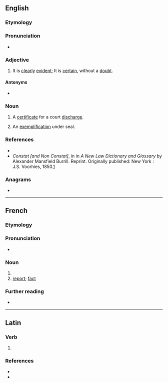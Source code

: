==English==

===Etymology===
{{etyl|la|en}} {{m|la|cōnstat}}

===Pronunciation===
* {{a|UK}} {{IPA|/ˈkɒnstat/|lang=en}}

===Adjective===
{{en-adj|-}}

# {{lb|en|legal|religion|science}} It is [[clear]]ly [[evident]]; It is [[certain]], without a [[doubt]].

====Antonyms====
* {{l|en|non constat}}

===Noun===
{{en-noun}}

# {{lb|en|legal}} A [[certificate]] for a court [[discharge]].
# {{lb|en|legal}} An [[exemplification]] under seal.

===References===
* {{R:Webster 1913|constat}}
* ''Constat [and Non Constat]'', in in ''A New Law Dictionary and Glossary'' by Alexander Mansfield Burrill. Reprint. Originally published: New York : J.S. Voorhies, 1850.[http://books.google.com/books?id=DeQYXYMBtwgC&pg=PA110&lpg=PA110&dq=atpatruus&source=web&ots=CS4in-556J&sig=rR7Y8zx6YSZjwzjWoQ9ShcYT7Qc#PPA268,M1]

===Anagrams===
* {{anagrams|en|Cattons|Scotnat|octants}}

----

==French==

===Etymology===
{{etyl|la|fr}} {{m|la|cōnstat}}

===Pronunciation===
* {{IPA|/kɔ̃.sta/|lang=fr}}

===Noun===
{{fr-noun|m}}
# {{l|en|constat}}
# [[report]]; [[fact]]

===Further reading===
* {{R:TLFi}}

----

==Latin==

===Verb===
{{la-verb-form|cōnstat}}

# {{inflection of|cōnstō||3|s|pres|actv|indc|lang=la}}

===References===
* {{R:L&S}}
* {{R:Elementary Lewis}}